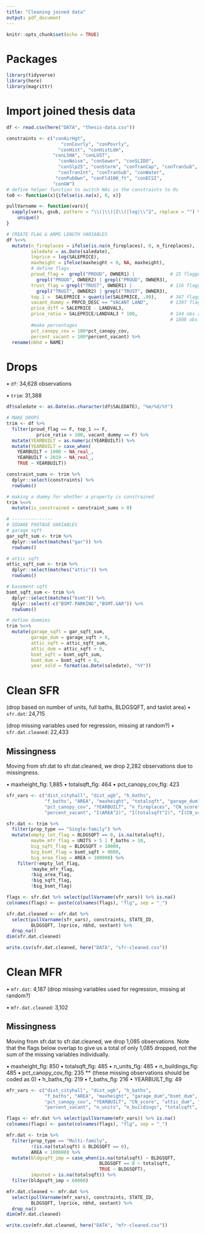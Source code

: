 ```yaml
---
title: "Cleaning joined data"
output: pdf_document
---
```


```r
knitr::opts_chunk$set(echo = TRUE)
```

# Packages
```r
library(tidyverse)
library(here)
library(magrittr)
```

# Import joined thesis data
```r
df <- read.csv(here("DATA", "thesis-data.csv"))

constraints <- c("conAirHgt",
                    "conCovrly", "conPovrly",
                   "conHist", "conHistLdm", 
                 "conLSHA", "conLUST",
                   "conNoise", "conSewer", "conSLIDO",
                   "conSlp25", "conStorm", "conTranCap", "conTranSub",
                   "conTranInt", "conTranSub", "conWater", 
                  "conPubOwn", "conFld100_ft", "conECSI",
                 "conGW")
# define helper function to switch NAs in the constraints to 0s
to0 <- function(x){ifelse(is.na(x), 0, x)}

pullVarname <- function(vars){
  sapply(vars, gsub, pattern = "\\(|\\)|I\\(|log|\\^2", replace = "") %>%
    unique()
}

# CREATE FLAG & ARMS LENGTH VARIABLES
df %<>%
  mutate(n_fireplaces = ifelse(is.na(n_fireplaces), 0, n_fireplaces), 
         saledate = as.Date(saledate),
         lnprice = log(SALEPRICE),
         maxheight = ifelse(maxheight < 0, NA, maxheight),  
         # define flags
         proud_flag =  grepl("PROUD", OWNER1) |             # 25 flagged
           grepl("PROUD", OWNER2) | grepl("PROUD", OWNER3),
         trust_flag = grepl("TRUST", OWNER1) |              # 116 flagged
           grepl("TRUST", OWNER2) | grepl("TRUST", OWNER3), 
         top_1 =  SALEPRICE > quantile(SALEPRICE, .99),     # 347 flagged
         vacant_dummy = PRPCD_DESC == "VACANT LAND",        # 1307 flagged
         price_diff = SALEPRICE - LANDVAL3, 
         price_ratio = SALEPRICE/LANDVAL3 * 100,            # 144 obs are missing LANDVAL3,
                                                            # 1808 obs < 100% price ratio
         #make percentages
         pct_canopy_cov = 100*pct_canopy_cov,
         percent_vacant = 100*percent_vacant) %>%
  rename(nbhd = NAME)

```


# Drops 
• `df`: 34,628 observations

• `trim`: 31,388

```r
df$saledate <- as.Date(as.character(df$SALEDATE), "%m/%d/%Y")

# MAKE DROPS
trim <- df %>% 
  filter(proud_flag == F, top_1 == F,
           price_ratio > 100, vacant_dummy == F) %>%
  mutate(YEARBUILT = as.numeric(YEARBUILT)) %>%
  mutate(YEARBUILT = case_when(
    YEARBUILT < 1000 ~ NA_real_,
    YEARBUILT > 2019 ~ NA_real_,
    TRUE ~ YEARBUILT))

constraint_sums <- trim %>%
  dplyr::select(constraints) %>%
  rowSums()

# making a dummy for whether a property is constrained
trim %<>%
  mutate(is_constrained = constraint_sums > 0)

# ---------------
# SQUARE FOOTAGE VARIABLES
# garage sqft
gar_sqft_sum <- trim %>%
  dplyr::select(matches("gar")) %>%
  rowSums()

# attic sqft
attic_sqft_sum <- trim %>%
  dplyr::select(matches("attic")) %>%
  rowSums()

# basement sqft
bsmt_sqft_sum <- trim %>%
  dplyr::select(matches("bsmt")) %>%
  dplyr::select(-c("BSMT.PARKING","BSMT.GAR")) %>%
  rowSums()

# define dummies
trim %<>%
  mutate(garage_sqft = gar_sqft_sum,
         garage_dum = garage_sqft > 0,
         attic_sqft = attic_sqft_sum,
         attic_dum = attic_sqft > 0,
         bsmt_sqft = bsmt_sqft_sum,
         bsmt_dum = bsmt_sqft > 0,
         year_sold = format(as.Date(saledate), "%Y"))
```

# Clean SFR
(drop based on number of units, full baths, BLDGSQFT, and taxlot area)
• `sfr.dat`: 24,715

(drop missing variables used for regression, missing at random?)
• `sfr.dat.cleaned`: 22,433

## Missingness
Moving from sfr.dat to sfr.dat.cleaned, we drop 2,282 observations due to missingness.

• maxheight_flg: 1,885
• totalsqft_flg: 464
• pct_canopy_cov_flg: 423

```r
sfr_vars <- c("dist_cityhall", "dist_ugb", "h_baths",
              "f_baths", "AREA", "maxheight", "totalsqft", "garage_dum","bsmt_dum",
              "pct_canopy_cov", "YEARBUILT", "n_fireplaces", "CN_score", "attic_dum", "year_sold", 
              "percent_vacant", "I(AREA^2)", "I(totalsqft^2)", "I(CN_score^2)")

sfr.dat <- trim %>%
  filter(prop_type == "Single-family") %>%
  mutate(empty_lot_flag = BLDGSQFT == 0, is.na(totalsqft),
         maybe_mfr_flag = UNITS > 5 | f_baths > 10,
         big_sqft_flag = BLDGSQFT > 10000,
         big_bsmt_flag = bsmt_sqft > 9000,
         big_area_flag = AREA > 100000) %>%
    filter(!empty_lot_flag,
         !maybe_mfr_flag, 
         !big_area_flag,
         !big_sqft_flag,
         !big_bsmt_flag)

flags <- sfr.dat %>% select(pullVarname(sfr_vars)) %>% is.na()
colnames(flags) <- paste(colnames(flags), "flg", sep = "_")

sfr.dat.cleaned <- sfr.dat %>%
  select(pullVarname(sfr_vars), constraints, STATE_ID, 
         BLDGSQFT, lnprice, nbhd, sextant) %>%
  drop_na()
dim(sfr.dat.cleaned)

write.csv(sfr.dat.cleaned, here("DATA", "sfr-cleaned.csv"))
```

# Clean MFR

• `mfr.dat`: 4,187
(drop missing variables used for regression, missing at random?)

• `mfr.dat.cleaned`: 3,102

## Missingness

Moving from sfr.dat to sfr.dat.cleaned, we drop 1,085 observations. Note that the flags below overlap to give us a total of only 1,085 dropped, not the sum of the missing variables individually. 

• maxheight_flg: 850
• totalsqft_flg: 485
• n_units_flg: 485
• n_buildings_flg: 485
• pct_canopy_cov_flg: 235 ** (these missing observations should be coded as 0)
• h_baths_flg: 219
• f_baths_flg: 216
• YEARBUILT_flg: 49 


```r
mfr_vars <- c("dist_cityhall", "dist_ugb", "h_baths",
              "f_baths", "AREA", "maxheight", "garage_dum","bsmt_dum", 
              "pct_canopy_cov", "YEARBUILT", "CN_score", "attic_dum", "year_sold", "n_fireplaces",
              "percent_vacant", "n_units", "n_buildings", "totalsqft", "I(totalsqft^2)", "I(AREA^2)", "I(f_baths^2)")

flags <- mfr.dat %>% select(pullVarname(mfr_vars)) %>% is.na()
colnames(flags) <- paste(colnames(flags), "flg", sep = "_")

mfr.dat <- trim %>%
  filter(prop_type == "Multi-family",
         !(is.na(totalsqft) & BLDGSQFT == 0),
         AREA < 100000) %>%
  mutate(bldgsqft_imp = case_when(is.na(totalsqft) ~ BLDGSQFT,
                                  BLDGSQFT == 0 ~ totalsqft,
                                  TRUE ~ BLDGSQFT),
         imputed = is.na(totalsqft)) %>%
  filter(bldgsqft_imp < 60000)

mfr.dat.cleaned <- mfr.dat %>%
  select(pullVarname(mfr_vars), constraints, STATE_ID, 
         BLDGSQFT, lnprice, nbhd, sextant) %>%
  drop_na()
dim(mfr.dat.cleaned)

write.csv(mfr.dat.cleaned, here("DATA", "mfr-cleaned.csv"))

```





